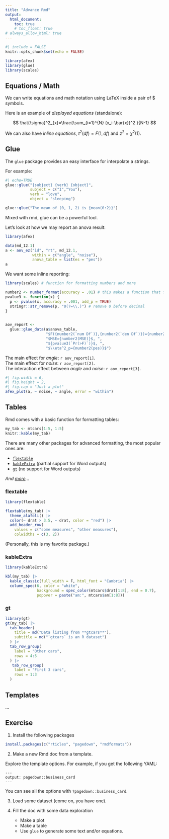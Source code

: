```yaml
---
title: "Advance Rmd"
output:
  html_document:
    toc: true
    # toc_float: true
# always_allow_html: true
---
```


```r
#| include = FALSE
knitr::opts_chunk$set(echo = FALSE)

library(afex)
library(glue)
library(scales)
```

## Equations / Math

We can write equations and math notation using LaTeX inside a pair of \$ symbols.

Here is an example of *displayed equations* (standalone):

$$
\hat{\sigma}^2_{x}=\frac{\sum_{i=1}^{N} (x_i-\bar{x})^2 }{N-1}
$$

We can also have *inline equations*, $t^2(df)=F(1,df)$ and $z^2=\chi^2(1)$.

## Glue

The `glue` package provides an easy interface for interpolate a strings. 

For example:

```r
#| echo=TRUE
glue::glue("{subject} {verb} {object}",
           subject = c("I","You"),
           verb = "love",
           object = "sleeping")

glue::glue("The mean of (0, 1, 2) is {mean(0:2)}")
```

Mixed with rmd, glue can be a powerful tool.

Let's look at how we may report an anova result:

```r
library(afex)

data(md_12.1)
a <- aov_ez("id", "rt", md_12.1,
            within = c("angle", "noise"), 
            anova_table = list(es = "pes"))
a
```

We want some inline reporting:

```r
library(scales) # function for formatting numbers and more

number2 <- number_format(accuracy = .01) # this makes a function that formats number to the 2 nearest decimals.
pvalue3 <- function(x) {
  p <- pvalue(x, accuracy = .001, add_p = TRUE)
  stringr::str_remove(p, "0(?=\\.)") # remove 0 before decimal 
}

 
aov_report <- 
  glue::glue_data(a$anova_table, 
                  "$F({number2(`num Df`)},{number2(`den Df`)})={number2(`F`)}$, ",
                  "$MSE={number2(MSE)}$, ",
                  "${pvalue3(`Pr(>F)`)}$, ",
                  "$\\eta^2_p={number2(pes)}$")
```

The main effect for *angle*: `r aov_report[1]`.  
The main effect for *noise*: `r aov_report[2]`.  
The interaction effect between *angle* and *noise*: `r aov_report[3]`.

```r
#| fig.width = 6,
#| fig.height = 2,
#| fig.cap = "Just a plot"
afex_plot(a, ~ noise, ~ angle, error = "within")
```

## Tables

Rmd comes with a basic function for formatting tables:

```r
my_tab <- mtcars[1:5, 1:5]
knitr::kable(my_tab)
```

There are many other packages for advanced formatting, the most popular ones are:

- [`flextable`](https://davidgohel.github.io/flextable/)
- [`kableExtra`](https://haozhu233.github.io/kableExtra/) (partial support for Word outputs)
- [`gt`](https://gt.rstudio.com/) (no support for Word outputs)

*And [more](https://bookdown.org/yihui/rmarkdown-cookbook/table-other.html)...*

### flextable

```r
library(flextable)

flextable(my_tab) |> 
  theme_alafoli() |> 
  color(~ drat > 3.5, ~ drat, color = "red") |> 
  add_header_row(
    values = c("some measures", "other measures"),
    colwidths = c(3, 2))
```

(Personally, this is my favorite package.)


### kableExtra

```r
library(kableExtra)

kbl(my_tab) |> 
  kable_classic(full_width = F, html_font = "Cambria") |> 
  column_spec(6, color = "white",
              background = spec_color(mtcars$drat[1:8], end = 0.7),
              popover = paste("am:", mtcars$am[1:8]))

```

### gt

```r
library(gt)
gt(my_tab) |> 
  tab_header(
    title = md("Data listing from **gtcars**"),
    subtitle = md("`gtcars` is an R dataset")
  ) |> 
  tab_row_group(
    label = "Other cars",
    rows = 4:5
  ) |> 
   tab_row_group(
    label = "First 3 cars",
    rows = 1:3
  )
```


## Templates

...


## Exercise

1. Install the following packages 

```r
install.packages(c("rticles", "pagedown", "rmdformats"))
```

2. Make a new Rmd doc from a template.

Explore the template options. For example, if you get the following YAML:


```
---
output: pagedown::business_card
---
```

You can see all the options with `?pagedown::business_card`.

3. Load some dataset (come on, you have one).

4. Fill the doc with some data exploration
    - Make a plot
    - Make a table
    - Use `glue` to generate some text and/or equations.

